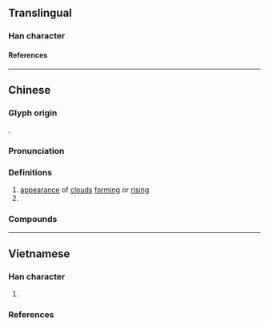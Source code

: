 {{character info/new}}
==Translingual==

===Han character===
{{Han char|rn=85|rad=水|as=09|sn=12|four=38146|canj=EORT|ids=⿰氵弇}}

====References====
{{Han ref|kx=0635.050|dkj=17784|dj=1042.030|hdz=31682.010|uh=6E30}}

----

==Chinese==
{{zh-forms|alt=𢍡,𩃗}}

===Glyph origin===
{{Han etym}}
{{Han compound|水|弇|alt1=氵|t1=water|c1=s|c2=p|ls=psc}}.

===Pronunciation===
{{zh-pron
|m=yǎn
|c=jim2,jim1
|mc=y
|oc=y
|ma=
|cat=a,v
}}

===Definitions===
{{zh-hanzi}}

# [[appearance]] of [[cloud]]s [[form]]ing or [[rising]]
# {{zh-alt-form|淹|to [[flood#Verb|flood]]; to [[drown]]}}

===Compounds===
{{zh-der|水渰老鼠|渰渰|搠渰|水渰藍橋|胡渰}}

----

==Vietnamese==

===Han character===
{{vi-readings|rs=水09
|hanviet=yêm-gdhn
}}

# {{rfdef|vi|sort=水09}}

===References===
<references/>